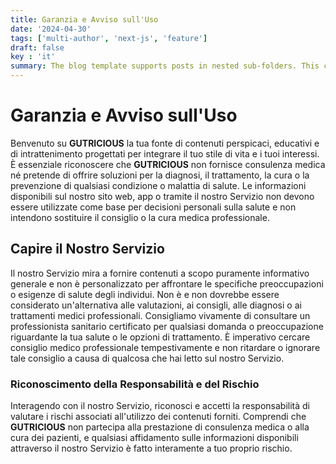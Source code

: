 ```yaml
---
title: Garanzia e Avviso sull'Uso
date: '2024-04-30'
tags: ['multi-author', 'next-js', 'feature']
draft: false
key : 'it'
summary: The blog template supports posts in nested sub-folders. This can be used to group posts of similar content e.g. a multi-part course.
---
```


# Garanzia e Avviso sull'Uso

Benvenuto su **GUTRICIOUS** la tua fonte di contenuti perspicaci, educativi e di intrattenimento progettati per integrare il tuo stile di vita e i tuoi interessi. È essenziale riconoscere che **GUTRICIOUS** non fornisce consulenza medica né pretende di offrire soluzioni per la diagnosi, il trattamento, la cura o la prevenzione di qualsiasi condizione o malattia di salute. Le informazioni disponibili sul nostro sito web, app o tramite il nostro Servizio non devono essere utilizzate come base per decisioni personali sulla salute e non intendono sostituire il consiglio o la cura medica professionale.

## Capire il Nostro Servizio

Il nostro Servizio mira a fornire contenuti a scopo puramente informativo generale e non è personalizzato per affrontare le specifiche preoccupazioni o esigenze di salute degli individui. Non è e non dovrebbe essere considerato un'alternativa alle valutazioni, ai consigli, alle diagnosi o ai trattamenti medici professionali. Consigliamo vivamente di consultare un professionista sanitario certificato per qualsiasi domanda o preoccupazione riguardante la tua salute o le opzioni di trattamento. È imperativo cercare consiglio medico professionale tempestivamente e non ritardare o ignorare tale consiglio a causa di qualcosa che hai letto sul nostro Servizio.

### **Riconoscimento della Responsabilità e del Rischio**

Interagendo con il nostro Servizio, riconosci e accetti la responsabilità di valutare i rischi associati all'utilizzo dei contenuti forniti. Comprendi che **GUTRICIOUS** non partecipa alla prestazione di consulenza medica o alla cura dei pazienti, e qualsiasi affidamento sulle informazioni disponibili attraverso il nostro Servizio è fatto interamente a tuo proprio rischio.

